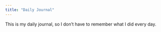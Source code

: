 ```yaml
---
title: "Daily Journal"
---
```


This is my daily journal, so I don't have to remember what I did every day.
